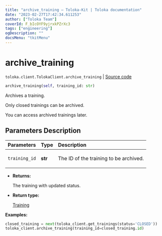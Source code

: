```yaml
---
title: "archive_training — Toloka-Kit | Toloka documentation"
date: "2023-02-27T17:42:34.611253"
author: ["Toloka Team"]
coverId: F_bIcOYF9yjrxkPZrXc3
tags: ["engineering"]
ogDescription: ""
docsMenu: "tkitMenu"
---
```


# archive_training
`toloka.client.TolokaClient.archive_training` | [Source code](https://github.com/Toloka/toloka-kit/blob/v1.1.4/src/client/__init__.py#L1719)

```python
archive_training(self, training_id: str)
```

Archives a training.

Only closed trainings can be archived.

You can access archived trainings later.

## Parameters Description

| Parameters | Type | Description |
| :----------| :----| :-----------|
`training_id`|**str**|<p>The ID of the training to be archived.</p>

* **Returns:**

  The training with updated status.

* **Return type:**

  [Training](/docs/toloka-kit/reference/toloka.client.training.Training)

**Examples:**

```python
closed_training = next(toloka_client.get_trainings(status='CLOSED'))
toloka_client.archive_training(training_id=closed_training.id)
```